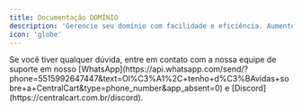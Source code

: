 ```yaml
---
title: Documentação DOMÍNIO
description: 'Gerencie seu domínio com facilidade e eficiência. Aumente a performance, fortaleça a segurança e tenha controle total sobre sua presença online.'
icon: 'globe'
---
```


<Card 
  title="Como apontar seu domínio para a Cloudflare?" 
  icon="cloud-arrow-up" 
  href="/dominio/apontar-dominio" 
  color="#3654F8" 
  horizontal 
/>

<Card 
  title="Como redirecionar o seu domínio para seu servidor" 
  icon="share-from-square" 
  href="/dominio/redirecionamento-fivem" 
  color="#3654F8" 
  horizontal 
/>

<Check>
Se você tiver qualquer dúvida, entre em contato com a nossa equipe de suporte
em nosso [WhatsApp](https://api.whatsapp.com/send/?phone=5515992647447&text=Ol%C3%A1%2C+tenho+d%C3%BAvidas+sobre+a+CentralCart&type=phone_number&app_absent=0) 
e [Discord](https://centralcart.com.br/discord).
</Check>

